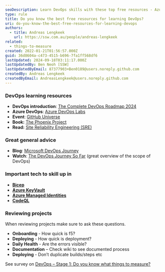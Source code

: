 ```yaml
---
seoDescription: Learn DevOps skills with these top free resources - Azure DevOps labs, GitHub Universe, and The Phoenix Project book.
type: rule
title: Do you know the best free resources for learning DevOps?
uri: do-you-know-the-best-free-resources-for-learning-devops
authors:
  - title: Andreas Lengkeek
    url: https://ssw.com.au/people/andreas-lengkeek
related:
  - things-to-measure
created: 2022-01-21T01:56:57.000Z
guid: 36d8604a-c473-4515-b696-7fa1ff568df6
lastUpdated: 2024-09-18T03:11:17.000Z
lastUpdatedBy: Ben Neoh [SSW]
lastUpdatedByEmail: 87377903+Ben0189@users.noreply.github.com
createdBy: Andreas Lengkeek
createdByEmail: AndreasLengkeek@users.noreply.github.com
---
```


### DevOps learning resources

* **DevOps introduction**: [The Complete DevOps Roadmap 2024](https://www.youtube.com/watch?v=6GQRb4fGvtk)
* **Azure DevOps**: [Azure DevOps Labs](https://azuredevopslabs.com "https://azuredevopslabs.com/")
* **Event**: [GitHub Universe](https://githubuniverse.com "https://githubuniverse.com/")
* **Book:** [The Phoenix Project](https://www.goodreads.com/book/show/17255186-the-phoenix-project)
* **Read:** [Site Reliability Engineering (SRE)](https://sre.google/)

### Great general advice

* **Blog**: [Microsoft DevOps Journey](https://azure.microsoft.com/en-au/blog/sharing-the-devops-journey-at-microsoft/?WT.mc_id=AZ-MVP-33518)
* **Watch**: [The DevOps Journey So Far](https://www.youtube.com/watch?v=OwiT59e0kB4) (great overview of the scope of DevOps)

### Important tech to skill up in

* **[Bicep](https://docs.microsoft.com/en-us/azure/azure-resource-manager/bicep/overview?tabs=bicep&WT.mc_id=AZ-MVP-33518)**
* **[Azure KeyVault](https://azure.microsoft.com/en-au/services/key-vault/?WT.mc_id=AZ-MVP-33518)**
* **[Azure Managed Identities](https://docs.microsoft.com/en-us/azure/active-directory/managed-identities-azure-resources/overview?WT.mc_id=AZ-MVP-33518)**
* **[CodeQL](https://codeql.github.com/)**

### Reviewing projects

When reviewing projects make sure to ask these questions.

* **Onboarding** - How quick is f5?
* **Deploying** - How quick is deployment?
* **Daily Health** - Are the errors visible?
* **Documentation** – Check wiki to see documented process
* **Deploying** - Don’t duplicate builds/steps etc

See survey on [DevOps – Stage 1: Do you know what things to measure?](/things-to-measure "https://www.ssw.com.au/rules/things-to-measure")
